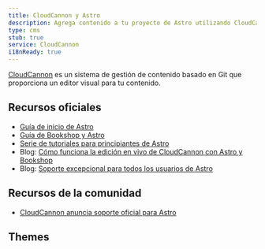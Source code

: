 ```yaml
---
title: CloudCannon y Astro
description: Agrega contenido a tu proyecto de Astro utilizando CloudCannon como CMS
type: cms
stub: true
service: CloudCannon
i18nReady: true
---
```


[CloudCannon](https://cloudcannon.com) es un sistema de gestión de contenido basado en Git que proporciona un editor visual para tu contenido.

## Recursos oficiales

- [Guía de inicio de Astro](https://cloudcannon.com/documentation/guides/astro-starter-guide/)
- [Guía de Bookshop y Astro](https://cloudcannon.com/documentation/guides/bookshop-astro-guide/)
- [Serie de tutoriales para principiantes de Astro](https://cloudcannon.com/tutorials/astro-beginners-tutorial-series/)
- Blog: [Cómo funciona la edición en vivo de CloudCannon con Astro y Bookshop](https://cloudcannon.com/blog/how-cloudcannons-live-editing-works-with-astro-and-bookshop/)
- Blog: [Soporte excepcional para todos los usuarios de Astro](https://cloudcannon.com/blog/out-of-this-world-support-for-all-astro-users/)

## Recursos de la comunidad

- [CloudCannon anuncia soporte oficial para Astro](https://astro.build/blog/astro-cloudcannon-support/)

## Themes

<Grid>
  <Card title="Sendit" href="https://astro.build/themes/details/sendit/" thumbnail="sendit.png"/>
</Grid>